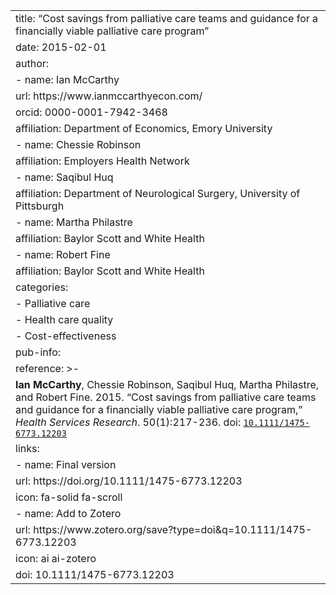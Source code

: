 ---
title: "Cost savings from palliative care teams and guidance for a financially viable palliative care program"
date: 2015-02-01
author:
  - name: Ian McCarthy
    url: https://www.ianmccarthyecon.com/
    orcid: 0000-0001-7942-3468
    affiliation: Department of Economics, Emory University
  - name: Chessie Robinson
    affiliation: Employers Health Network
  - name: Saqibul Huq
    affiliation: Department of Neurological Surgery, University of Pittsburgh
  - name: Martha Philastre
    affiliation: Baylor Scott and White Health
  - name: Robert Fine
    affiliation: Baylor Scott and White Health
categories: 
  - Palliative care
  - Health care quality
  - Cost-effectiveness
pub-info:
  reference: >-
    <strong>Ian McCarthy</strong>, Chessie Robinson, Saqibul Huq, Martha Philastre, and Robert Fine. 2015. “Cost savings from palliative care teams and guidance for a financially viable palliative care program,” <em>Health Services Research</em>. 50(1):217-236. doi: <a href="https://doi.org/10.1111/1475-6773.12203"><code>10.1111/1475-6773.12203</code></a>
  links:
    - name: Final version
      url: https://doi.org/10.1111/1475-6773.12203
      icon: fa-solid fa-scroll
    - name: Add to Zotero
      url: https://www.zotero.org/save?type=doi&q=10.1111/1475-6773.12203
      icon: ai ai-zotero
doi: 10.1111/1475-6773.12203
---